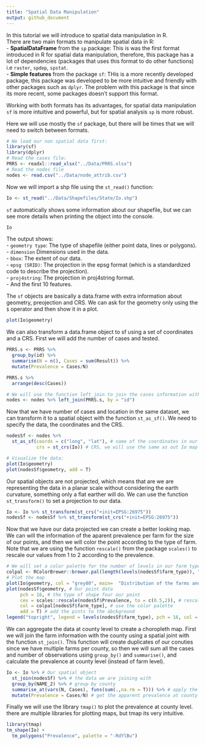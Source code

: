 ```yaml
---
title: "Spatial Data Manipulation"
output: github_document
---
```


In this tutorial we will introduce to spatial data manipulation in R.  
There are two main formats to manipulate spatial data in R:  
  - **SpatialDataFrame** from the `sp` package: This is was the first format introduced in R for spatial data manipulation, therefore, this package has a lot of dependencies (packages that uses this format to do other functions) i.e `raster`, `spdep`, `spstat`.  
  - **Simple features** from the package `sf`: THis is a more recently developed package, this package was developed to be more intuitive and friendly with other packages such as `dplyr`. The problem with this package is that since its more recent, some packages doesn't support this format.  
  
Working with both formats has its advantages, for spatial data manipulation `sf` is more intuitive and powerful, but for spatial analysis `sp` is more robust.  

Here we will use mostly the `sf` package, but there will be times that we will need to switch between formats.  

```r
# We load our non spatial data first:
library(sf)
library(dplyr)
# Read the cases file:
PRRS <- readxl::read_xlsx("../Data/PRRS.xlsx")
# Read the nodes file
nodes <- read.csv("../Data/node_attrib.csv")
```

Now we will import a shp file using the `st_read()` function:

```r
Io <- st_read("../Data/Shapefiles/State/Io.shp")
```

`sf` automatically shows some information about our shapefile, but we can see more details when printing the object into the console.  

```r
Io
```

The output shows:  
  - `geometry type`: The type of shapefile (either point data, lines or polygons).  
  - `dimension` Dimensions used in the data.  
  - `bbox`: The extent of our data.  
  - `epsg (SRID)`: The projection in the epsg format (which is a standardized code to describe the projection).  
  - `proj4string`: The projection in proj4string format.  
  - And the first 10 features.  


The `sf` objects are basically a data.frame with extra information about geometry, preojection and CRS. We can ask for the geometry only using the `$` operator and then show it in a plot.  
```r
plot(Io$geometry)
```

We can also transform a data.frame object to sf using a set of coordinates and a CRS. First we will add the number of cases and tested.    
```r
PRRS.s <- PRRS %>% 
  group_by(id) %>% 
  summarise(N = n(), Cases = sum(Result)) %>%
  mutate(Prevalence = Cases/N)

PRRS.s %>% 
  arrange(desc(Cases))

# We will use the function left_join to join the cases information with the farm information 
nodes <- nodes %>% left_join(PRRS.s, by = "id")
```

Now that we have number of cases and location in the same dataset, we can transform it to a spatial object with the function `st_as_sf()`. We need to specify the data, the coordinates and the CRS.  

```r
nodesSf <- nodes %>% 
  st_as_sf(coords = c("long", "lat"), # name of the coordinates in our dataset
           crs = st_crs(Io)) # CRS, we will use the same as out Io map

# Visualize the data:
plot(Io$geometry)
plot(nodesSf$geometry, add = T)
```

Our spatial objects are not projected, which means that are we are representing the data in a planar scale without considering the earth curvature, something only a flat earther will do. We can use the function `st_transform()` to set a projection to our data.  
```r
Io <- Io %>% st_transform(st_crs("+init=EPSG:26975"))
nodesSf <- nodesSf %>% st_transform(st_crs("+init=EPSG:26975"))
```

Now that we have our data projected we can create a better looking map.   
We can will the information of the aparent prevalence per farm for the size of our points, and then we will color the point according to the type of farm. Note that we are using the function `rescale()` from the package `scales()` to rescale our values from 1 to 2 according to the prevalence.    
```r
# We will set a color palette for the number of levels in our farm type variable
colpal <- RColorBrewer::brewer.pal(length(levels(nodesSf$farm_type)), "Dark2")
# Plot the map
plot(Io$geometry, col = "grey80", main=  "Distribution of the farms and the prevalence") # the background we will use
plot(nodesSf$geometry, # Our point data
     pch = 16, # the type of shape four our point
     cex = scales::rescale(nodesSf$Prevalence, to = c(0.5,2)), # rescale our variables for the size
     col = colpal[nodesSf$farm_type], # use the color palette
     add = T) # add the pints to the abckground
legend("topright", legend = levels(nodesSf$farm_type), pch = 16, col = colpal) # add a legend
```

We can aggregate the data at county level to create a choropleth map.  First we will join the farm information with the county using a spatial joint with the function `st_join()`. This function will create duplicates of our conuties since we have multiple farms per county, so then we will sum all the cases and number of observations using `group_by()` and `summarise()`, and calculate the prevalence at county level (instead of farm level).    

```r
Io <- Io %>% # Our spatial object
  st_join(nodesSf) %>% # the data we are joining with
  group_by(NAME_2) %>% # group by county
  summarise_at(vars(N, Cases), funs(sum(.,na.rm = T))) %>% # apply the sum function to the variables sN and Cases
  mutate(Prevalence = Cases/N) # get the apparent prevalence at county level
```

Finally we will use the library `tmap()` to plot the prevalence at county level.  
there are multiple libraries for plotting maps, but tmap its very intuitive.  

```r
library(tmap)
tm_shape(Io) +
  tm_polygons("Prevalence", palette = "-RdYlBu")
```